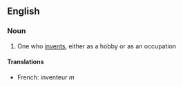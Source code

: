 ==English==

===Noun===
#One who [[invent]]s, either as a hobby or as an occupation

====Translations====
*French: inventeur ''m''
